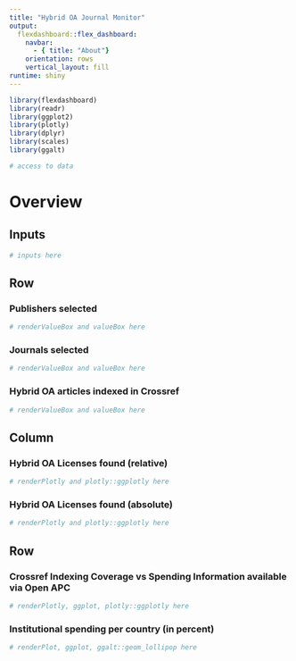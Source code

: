 ```yaml
---
title: "Hybrid OA Journal Monitor"
output: 
  flexdashboard::flex_dashboard:
    navbar:
      - { title: "About"}
    orientation: rows
    vertical_layout: fill
runtime: shiny
---
```


```r
library(flexdashboard)
library(readr)
library(ggplot2)
library(plotly)
library(dplyr)
library(scales)
library(ggalt)
```


```r
# access to data

```


Overview
=================================================================

Inputs {.sidebar}
-----------------------------------------------------------------

```r
# inputs here

```


Row
-----------------------------------------------------------------------

### Publishers selected

```r
# renderValueBox and valueBox here
```


### Journals selected

```r
# renderValueBox and valueBox here
```


### Hybrid OA articles indexed in Crossref

```r
# renderValueBox and valueBox here
```



Column {.tabset .tabset-fade}
-----------------------------------------------------------------------

### Hybrid OA Licenses found (relative)

```r
# renderPlotly and plotly::ggplotly here
```


### Hybrid OA Licenses found (absolute)

```r
# renderPlotly and plotly::ggplotly here
```


Row {data-width=400 data-height=350}
-------------------------------------

### Crossref Indexing Coverage vs Spending Information available via Open APC

```r
# renderPlotly, ggplot, plotly::ggplotly here
```



### Institutional spending per country (in percent)

```r
# renderPlot, ggplot, ggalt::geom_lollipop here
```



